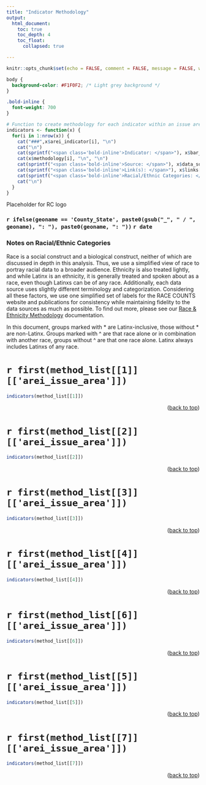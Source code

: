 ```yaml
---
title: "Indicator Methodology"
output: 
  html_document:
    toc: true
    toc_depth: 4
    toc_float:
      collapsed: true

---
```

 
```r
knitr::opts_chunk$set(echo = FALSE, comment = FALSE, message = FALSE, warning = FALSE, dpi = 300, tidy.opts = list((width.cutoff = 80), tidy = TRUE))

```

```css
body {
  background-color: #F1F0F2; /* Light grey background */
}

.bold-inline {
  font-weight: 700
}

```


```r
# Function to create methodology for each indicator within an issue area
indicators <- function(x) {
  for(i in 1:nrow(x)) {
    cat("###",x$arei_indicator[i], "\n")
    cat("\n")
    cat(sprintf("<span class='bold-inline'>Indicator: </span>"), x$bar_chart_header[i], "\n")
    cat(x$methodology[i], "\n", "\n")
    cat(sprintf("<span class='bold-inline'>Source: </span>"), x$data_source[i], "\n", "\n")
    cat(sprintf("<span class='bold-inline'>Link(s): </span>"), x$links[i], "\n", "\n")
    cat(sprintf("<span class='bold-inline'>Racial/Ethnic Categories: </span>"), x$race_eth[i], "\n", "\n")
    cat("\n")
  }
}
``` 

<!-- <img src="W:/Project/RACE COUNTS/2025_v7/RC_Github/LF/RaceCounts/images/dark-logo.pdf" alt="RACE COUNTS Logo"> -->
Placeholder for RC logo


### `r ifelse(geoname == 'County_State', paste0(gsub("_", " / ", geoname), ": "), paste0(geoname, ": "))` `r date `

### Notes on Racial/Ethnic Categories
Race is a social construct and a biological construct, neither of which are discussed in depth in this analysis. Thus, we use a simplified view of race to portray racial data to a broader audience. Ethnicity is also treated lightly, and while Latinx is an ethnicity, it is generally treated and spoken about as a race, even though Latinxs can be of any race. Additionally, each data source uses slightly different terminology and categorization. Considering all these factors, we use one simplified set of labels for the RACE COUNTS website and publications for consistency while maintaining fidelity to the data sources as much as possible. To find out more, please see our [Race & Ethnicity Methodology](https://github.com/catalystcalifornia/RaceCounts/blob/main/Methodology/README_Race_Ethnicity.md) documentation. 

In this document, groups marked with * are Latinx-inclusive, those without * are non-Latinx. Groups marked with ^ are that race alone or in combination with another race, groups without ^ are that one race alone. Latinx always includes Latinxs of any race. 

\pagebreak

# `r first(method_list[[1]][['arei_issue_area']])`

```r
indicators(method_list[[1]])
``` 
<p align="right">(<a href="#top">back to top</a>)</p>
\pagebreak

# `r first(method_list[[2]][['arei_issue_area']])`

```r
indicators(method_list[[2]])
```
<p align="right">(<a href="#top">back to top</a>)</p>
\pagebreak

# `r first(method_list[[3]][['arei_issue_area']])`

```r
indicators(method_list[[3]])
```
<p align="right">(<a href="#top">back to top</a>)</p>
\pagebreak

# `r first(method_list[[4]][['arei_issue_area']])`

```r
indicators(method_list[[4]])
```
<p align="right">(<a href="#top">back to top</a>)</p>
\pagebreak

# `r first(method_list[[6]][['arei_issue_area']])`

```r
indicators(method_list[[6]])
```
<p align="right">(<a href="#top">back to top</a>)</p>
\pagebreak

# `r first(method_list[[5]][['arei_issue_area']])`

```r
indicators(method_list[[5]])
```
<p align="right">(<a href="#top">back to top</a>)</p>
\pagebreak

# `r first(method_list[[7]][['arei_issue_area']])`

```r
indicators(method_list[[7]])
```
<p align="right">(<a href="#top">back to top</a>)</p>
